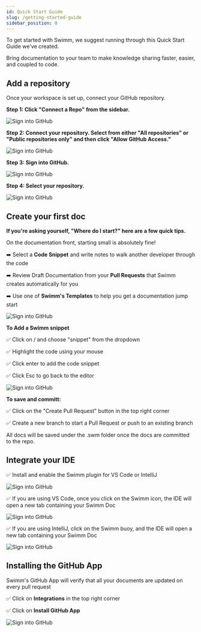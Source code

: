 ```yaml
---
id: Quick Start Guide
slug: /getting-started-guide
sidebar_position: 0
---
```


To get started with Swimm, we suggest running through this Quick Start Guide we've created.  

Bring documentation to your team to make knowledge sharing faster, easier, and coupled to code.

## Add a repository


Once your workspace is set up, connect your GitHub repository.

**Step 1: Click "Connect a Repo" from the sidebar.**

![Sign into GitHub](../../static/img/QSadd-repo-tiny.png)

 **Step 2:  Connect your repository. Select from either "All repositories" or "Public repositories only" and then click "Allow GitHub Access."**

  ![Sign into GitHub](../../static/img/QSadd-repo-allow-gh.png)

  **Step 3: Sign into GitHub.**

   ![Sign into GitHub](../../static/img/QSadd-repo-signin.png)

   **Step 4: Select your repository.**

![Sign into GitHub](../../static/img/QSadd-repo-select.png)

## Create your first doc


**If you're asking yourself, "Where do I start?" here are a few quick tips.**

On the documentation front, starting small is absolutely fine! 

:arrow_right: Select a **Code Snippet** and write notes to walk another developer through the code

:arrow_right: Review Draft Documentation from your **Pull Requests** that Swimm creates automatically for you

:arrow_right: Use one of **Swimm's Templates** to help you get a documentation jump start

 ![Sign into GitHub](../../static/img/QScreate-1st-doc-template.png)

 **To Add a Swimm snippet**

 :white_check_mark: Click on / and choose "snippet" from the dropdown

 :white_check_mark: Highlight the code using your mouse

 :white_check_mark: Click enter to add the code snippet

 :white_check_mark: Click Esc to go back to the editor

![Sign into GitHub](../../static/img/QScreate-first-doc-slash-command.png)

 **To save and committ:**

 :white_check_mark: Click on the "Create Pull Request" button in the top right corner

 :white_check_mark: Create a new branch to start a Pull Request or push to an existing branch

 All docs will be saved under the .swm folder once the docs are committed to the repo.

 ## Integrate your IDE
 


:white_check_mark: Install and enable the Swimm plugin for VS Code or IntelliJ

![Sign into GitHub](../../static/img/QSIDE1.png)

:white_check_mark: If you are using VS Code, once you click on the Swimm icon, the IDE will open a new tab containing your Swimm Doc

![Sign into GitHub](../../static/img/QSIDE2.png)

:white_check_mark: If you are using IntelliJ, click on the Swimm buoy, and the IDE will open a new tab containing your Swimm Doc

![Sign into GitHub](../../static/img/QSIDE3.png)


 ## Installing the GitHub App

 Swimm's GitHub App will verify that all your documents are updated on every pull request

 :white_check_mark: Click on **Integrations** in the top right corner

 :white_check_mark: Click on **Install GitHub App**

 ![Sign into GitHub](../../static/img/QSgh-app.png)

  



